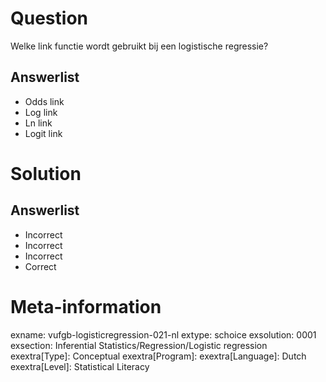 Question
========

Welke link functie wordt gebruikt bij een logistische regressie?
  
Answerlist
----------
* Odds link
* Log link
* Ln link
* Logit link

Solution
========

Answerlist
----------
* Incorrect
* Incorrect
* Incorrect
* Correct

Meta-information
================
exname: vufgb-logisticregression-021-nl
extype: schoice
exsolution: 0001
exsection: Inferential Statistics/Regression/Logistic regression
exextra[Type]: Conceptual
exextra[Program]: 
exextra[Language]: Dutch
exextra[Level]: Statistical Literacy
